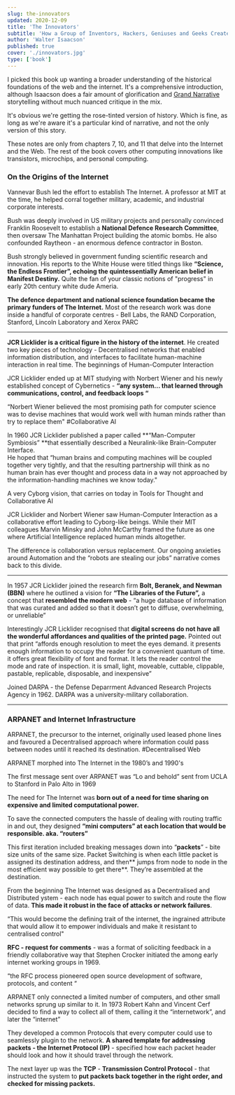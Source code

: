 ```yaml
---
slug: the-innovators
updated: 2020-12-09
title: 'The Innovators'
subtitle: 'How a Group of Inventors, Hackers, Geniuses and Geeks Created the Digital Revolution'
author: 'Walter Isaacson'
published: true
cover: './innovators.jpg'
type: ['book']
---
```


<SimpleCard width="740px" center>

I picked this book up wanting a broader understanding of the historical foundations of the web and the internet. It's a comprehensive introduction, although Isaacson does a fair amount of glorification and [Grand Narrative](https://en.wikipedia.org/wiki/Metanarrative) storytelling without much nuanced critique in the mix.

It's obvious we're getting the rose-tinted version of history. Which is fine, as long as we're aware it's a particular kind of narrative, and not the only version of this story.

These notes are only from chapters 7, 10, and 11 that delve into the Internet and the Web. The rest of the book covers other computing innovations like transistors, microchips, and personal computing.

</SimpleCard>

### On the Origins of the Internet

Vannevar Bush led the effort to establish The Internet. A professor at MIT at the time, he helped corral together military, academic, and industrial corporate interests.

Bush was deeply involved in US military projects and personally convinced Franklin Roosevelt to establish a **National Defence Research Committee**, then oversaw The Manhattan Project building the atomic bombs. He also confounded Raytheon - an enormous defence contractor in Boston.

Bush strongly believed in government funding scientific research and innovation. His reports to the White House were titled things like **“Science, the Endless Frontier”, echoing the quintessentially American belief in Manifest Destiny.** Quite the fan of your classic notions of "progress" in early 20th century white dude Ameria.

**The defence department and national science foundation became the primary funders of The Internet.** Most of the research work was done inside a handful of corporate centres - Bell Labs, the RAND Corporation, Stanford, Lincoln Laboratory and Xerox PARC

---
    
**JCR Licklider is a critical figure in the history of the internet**. He created two key pieces of technology - Decentralised networks that enabled information distribution, and interfaces to facilitate human-machine interaction in real time. The beginnings of Human-Computer Interaction 

JCR Licklider ended up at MIT studying with Norbert Wiener and his newly established concept of Cybernetics - **“any system... that learned through communications, control, and feedback loops “**

“Norbert Wiener believed the most promising path for computer science was to devise machines that would work well with human minds rather than try to replace them" #Collaborative AI

In 1960 JCR Licklider published a paper called **“Man-Computer Symbiosis” **that essentially described a Neuralink-like Brain-Computer Interface.  
He hoped that “human brains and computing machines will be coupled together very tightly, and that the resulting partnership will think as no human brain has ever thought and process data in a way not approached by the information-handling machines we know today."
    
A very Cyborg vision, that carries on today in Tools for Thought and Collaborative AI

JCR Licklider and Norbert Wiener saw Human-Computer Interaction as a collaborative effort leading to Cyborg-like beings. While their MIT colleagues Marvin Minsky and John McCarthy framed the future as one where Artificial Intelligence replaced human minds altogether.

The difference is collaboration versus replacement. Our ongoing anxieties around Automation and the “robots are stealing our jobs” narrative comes back to this divide.

---

In 1957 JCR Licklider joined the research firm **Bolt, Beranek, and Newman (BBN)** where he outlined a vision for **“The Libraries of the Future”,** a concept that **resembled the modern web** - “a huge database of information that was curated and added so that it doesn’t get to diffuse, overwhelming, or unreliable”

Interestingly JCR Licklider recognised that **digital screens do not have all the wonderful affordances and qualities of the printed page.** Pointed out that print “affords enough resolution to meet the eyes demand. it presents enough information to occupy the reader for a convenient quantum of time. it offers great flexibility of font and format. It lets the reader control the mode and rate of inspection. it is small, light, moveable, cuttable, clippable, pastable, replicable, disposable, and inexpensive” 

Joined DARPA - the Defense Deparrment Advanced Research Projects Agency in 1962. DARPA was a university-military collaboration.

---
    
### ARPANET and Internet Infrastructure

ARPANET, the precursor to the internet, originally used leased phone lines and favoured a Decentralised approach where information could pass between nodes until it reached its destination. #Decentralised Web
    
ARPANET morphed into The Internet in the 1980’s and 1990's

The first message sent over ARPANET was “Lo and behold” sent from UCLA to Stanford in Palo Alto in 1969

The need for The Internet was **born out of a need for time sharing on expensive and limited computational power.**
    
To save the connected computers the hassle of dealing with routing traffic in and out, they designed **“mini computers” at each location that would be responsible. aka. “routers”**

This first iteration included breaking messages down into “**packets**” - bite size units of the same size. Packet Switching is when each little packet is assigned its destination address, and then** jumps from node to node in the most efficient way possible to get there**. They’re assembled at the destination.

From the beginning The Internet was designed as a Decentralised and Distributed ystem - each node has equal power to switch and route the flow of data. **This made it robust in the face of attacks or network failures**.
    
“This would become the defining trait of the internet, the ingrained attribute that would allow it to empower individuals and make it resistant to centralised control" 

**RFC - request for comments** - was a format of soliciting feedback in a friendly collaborative way that Stephen Crocker initiated the among early internet working groups in 1969.
    
“the RFC process pioneered open source development of software, protocols, and content “

ARPANET only connected a limited number of computers, and other small networks sprung up similar to it. In 1973 Robert Kahn and Vincent Cerf decided to find a way to collect all of them, calling it the “internetwork”, and later the “internet”
    
They developed a common Protocols that every computer could use to seamlessly plugin to the network. **A shared template for addressing packets - the Internet Protocol (IP)** - specified how each packet header should look and how it should travel through the network.

The next layer up was the **TCP** - **Transmission Control Protocol** - that instructed the system to **put packets back together in the right order, and checked for missing packets.**

